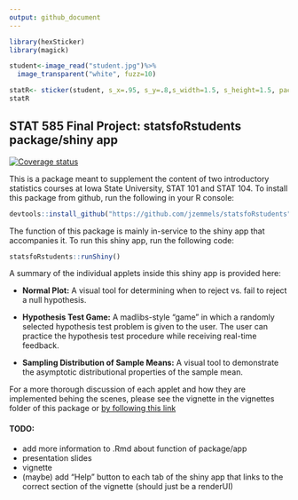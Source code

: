 ```yaml
---
output: github_document
---
```


<!-- README.md is generated from README.Rmd. Please edit that file -->
```r
library(hexSticker)
library(magick)
```


```r
student<-image_read("student.jpg")%>%
  image_transparent("white", fuzz=10)
```

```r
statR<- sticker(student, s_x=.95, s_y=.8,s_width=1.5, s_height=1.5, package = "statsfoRstudents", p_size=9, p_color = "red", h_color="yellow", h_size=3.5, p_family = "serif", p_y = 1.5, h_fill="white")
statR
```

## STAT 585 Final Project: statsfoRstudents package/shiny app

[![Coverage status](https://codecov.io/gh/jzemmels/finalProject/branch/master/graph/badge.svg)](https://codecov.io/github/jzemmels/finalProject?branch=master)


This is a package meant to supplement the content of two introductory statistics courses at Iowa State University, STAT 101 and STAT 104. To install this package from github, run the following in your R console:

```r
devtools::install_github("https://github.com/jzemmels/statsfoRstudents")
```

The function of this package is mainly in-service to the shiny app that accompanies it. To run this shiny app, run the following code:

```r
statsfoRstudents::runShiny()
```

A summary of the individual applets inside this shiny app is provided here:

 - **Normal Plot:** A visual tool for determining when to reject vs. fail to reject a null hypothesis.
 
 - **Hypothesis Test Game:** A madlibs-style "game" in which a randomly selected hypothesis test problem is given to the user. The user can practice the hypothesis test procedure while receiving real-time feedback.
 
 - **Sampling Distribution of Sample Means:** A visual tool to demonstrate the asymptotic distributional properties of the sample mean.
 
 For a more thorough discussion of each applet and how they are implemented behing the scenes, please see the vignette in the vignettes folder of this package or [by following this link](https://jzemmels.github.io/statsfoRstudents/articles/statsforstudents.html)

#### TODO:
 - add more information to .Rmd about function of package/app
 - presentation slides
 - vignette
 - (maybe) add "Help" button to each tab of the shiny app that links to the correct section of the vignette (should just be a renderUI)
